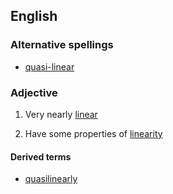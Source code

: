 ==English==

===Alternative spellings===
*[[quasi-linear]]

===Adjective===
{{en-adj}}

# Very nearly [[linear]]
#{{maths}} Have some properties of [[linearity]]

====Derived terms====
*[[quasilinearly]]
